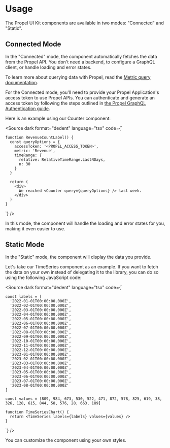 
<Meta title="Getting started/Usage" />

# Usage

The Propel UI Kit components are available in two modes: "Connected" and "Static".

## Connected Mode

In the "Connected" mode, the component automatically fetches the data from the Propel API. You don't need a backend, to
configure a GraphQL client, or handle loading and error states.

To learn more about querying data with Propel, read the
[Metric query documentation](https://www.propeldata.com/docs/metrics).

For the Connected mode, you'll need to provide your Propel Application's access token to use Propel APIs. You can
authenticate and generate an access token by following the steps outlined in
[the Propel GraphQL Authentication guide](https://propeldata.com/docs/api/authentication#step-2-generate-an-access-token).

Here is an example using our <LinkTo kind="Components/Counter" story="overview">Counter</LinkTo> component:

<Source
  dark
  format="dedent"
  language="tsx"
  code={`

    function RevenueCountLabel() {
      const queryOptions = {
        accessToken: '<PROPEL_ACCESS_TOKEN>',
        metric: 'Revenue',
        timeRange: {
          relative: RelativeTimeRange.LastNDays,
          n: 30
        }
      }

      return (
        <div>
          We reached <Counter query={queryOptions} /> last week.
        </div>
      )
    }

`} />

In this mode, the component will handle the loading and error states for you, making it even easier to use.

<Story of={CounterStories.SingleValueStory} />

## Static Mode

In the "Static" mode, the component will display the data you provide.

Let's take our <LinkTo kind="Components/TimeSeries" story="overview">TimeSeries</LinkTo> component as an example. If you
want to fetch the data on your own instead of delegating it to the library, you can do so using the following JavaScript
code:

<Source
  dark
  format="dedent"
  language="tsx"
  code={`

    const labels = [
      '2022-01-01T00:00:00.000Z',
      '2022-02-01T00:00:00.000Z',
      '2022-03-01T00:00:00.000Z',
      '2022-04-01T00:00:00.000Z',
      '2022-05-01T00:00:00.000Z',
      '2022-06-01T00:00:00.000Z',
      '2022-07-01T00:00:00.000Z',
      '2022-08-01T00:00:00.000Z',
      '2022-09-01T00:00:00.000Z',
      '2022-10-01T00:00:00.000Z',
      '2022-11-01T00:00:00.000Z',
      '2022-12-01T00:00:00.000Z',
      '2023-01-01T00:00:00.000Z',
      '2023-02-01T00:00:00.000Z',
      '2023-03-01T00:00:00.000Z',
      '2023-04-01T00:00:00.000Z',
      '2023-05-01T00:00:00.000Z',
      '2023-06-01T00:00:00.000Z',
      '2023-07-01T00:00:00.000Z',
      '2023-08-01T00:00:00.000Z'
    ]

    const values = [809, 984, 673, 530, 522, 471, 872, 578, 825, 619, 38, 326, 128, 615, 844, 58, 576, 28, 663, 189]

    function TimeSeriesChart() {
      return <TimeSeries labels={labels} values={values} />
    }

`} />

You can customize the component using your own styles.

<Story of={TimeSeriesStories.BarVariantStory} />
